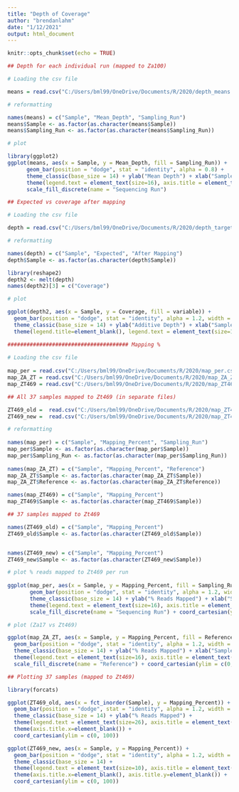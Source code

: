 ```yaml
---
title: "Depth of Coverage"
author: "brendanlahm"
date: "1/12/2021"
output: html_document
---
```


```r
knitr::opts_chunk$set(echo = TRUE)
```

```r

## Depth for each individual run (mapped to Za100)

# Loading the csv file

means = read.csv("C:/Users/bml99/OneDrive/Documents/R/2020/depth_means.csv", header = T, sep = ",", na.strings = "")

# reformatting

names(means) = c("Sample", "Mean_Depth", "Sampling_Run")
means$Sample <- as.factor(as.character(means$Sample))
means$Sampling_Run <- as.factor(as.character(means$Sampling_Run))

# plot

library(ggplot2)
ggplot(means, aes(x = Sample, y = Mean_Depth, fill = Sampling_Run)) +
      geom_bar(position = "dodge", stat = "identity", alpha = 0.8) +
      theme_classic(base_size = 14) + ylab("Mean Depth") + xlab("Sample") +
      theme(legend.text = element_text(size=16), axis.title = element_text(size=16)) +
      scale_fill_discrete(name = "Sequencing Run")

## Expected vs coverage after mapping

# Loading the csv file

depth = read.csv("C:/Users/bml99/OneDrive/Documents/R/2020/depth_target_v_actual.csv", header = T, sep = ",", na.strings = "")

# reformatting

names(depth) = c("Sample", "Expected", "After Mapping")
depth$Sample <- as.factor(as.character(depth$Sample))

library(reshape2)
depth2 <- melt(depth)
names(depth2)[3] = c("Coverage")

# plot

ggplot(depth2, aes(x = Sample, y = Coverage, fill = variable)) +
  geom_bar(position = "dodge", stat = "identity", alpha = 1.2, width = 0.8) +
  theme_classic(base_size = 14) + ylab("Additive Depth") + xlab("Sample") +
  theme(legend.title=element_blank(), legend.text = element_text(size=16), axis.title = element_text(size=16))

###################################### Mapping %
     
# Loading the csv file
     
map_per = read.csv("C:/Users/bml99/OneDrive/Documents/R/2020/map_per.csv", header = T, sep = ",", na.strings = "")
map_ZA_ZT = read.csv("C:/Users/bml99/OneDrive/Documents/R/2020/map_ZA_ZT.csv", header = T, sep = ",", na.strings = "")
map_ZT469 = read.csv("C:/Users/bml99/OneDrive/Documents/R/2020/map_ZT469.csv", header = T, sep = ",", na.strings = "")

## All 37 samples mapped to Zt469 (in separate files)

ZT469_old =  read.csv("C:/Users/bml99/OneDrive/Documents/R/2020/map_ZT469_old.csv", header = T, sep = ",", na.strings = "")
ZT469_new =  read.csv("C:/Users/bml99/OneDrive/Documents/R/2020/map_ZT469_new.csv", header = T, sep = ",", na.strings = "")

# reformatting
     
names(map_per) = c("Sample", "Mapping_Percent", "Sampling_Run")
map_per$Sample <- as.factor(as.character(map_per$Sample))
map_per$Sampling_Run <- as.factor(as.character(map_per$Sampling_Run))
     
names(map_ZA_ZT) = c("Sample", "Mapping_Percent", "Reference")
map_ZA_ZT$Sample <- as.factor(as.character(map_ZA_ZT$Sample))
map_ZA_ZT$Reference <- as.factor(as.character(map_ZA_ZT$Reference))

names(map_ZT469) = c("Sample", "Mapping_Percent")
map_ZT469$Sample <- as.factor(as.character(map_ZT469$Sample))

## 37 samples mapped to Zt469

names(ZT469_old) = c("Sample", "Mapping_Percent")
ZT469_old$Sample <- as.factor(as.character(ZT469_old$Sample))


names(ZT469_new) = c("Sample", "Mapping_Percent")
ZT469_new$Sample <- as.factor(as.character(ZT469_new$Sample))

# plot % reads mapped to Zt469 per run
     
ggplot(map_per, aes(x = Sample, y = Mapping_Percent, fill = Sampling_Run)) +
       geom_bar(position = "dodge", stat = "identity", alpha = 1.2, width = 0.8) +
       theme_classic(base_size = 14) + ylab("% Reads Mapped") + xlab("Sample") + 
       theme(legend.text = element_text(size=16), axis.title = element_text(size=16)) + 
       scale_fill_discrete(name = "Sequencing Run") + coord_cartesian(ylim = c(0, 100))

# plot (Za17 vs Zt469)

ggplot(map_ZA_ZT, aes(x = Sample, y = Mapping_Percent, fill = Reference)) +
  geom_bar(position = "dodge", stat = "identity", alpha = 1.2, width = 0.8) +
  theme_classic(base_size = 14) + ylab("% Reads Mapped") + xlab("Sample") + 
  theme(legend.text = element_text(size=16), axis.title = element_text(size=16)) + 
  scale_fill_discrete(name = "Reference") + coord_cartesian(ylim = c(0, 100))

## Plotting 37 samples (mapped to Zt469)

library(forcats)

ggplot(ZT469_old, aes(x = fct_inorder(Sample), y = Mapping_Percent)) +
  geom_bar(position = "dodge", stat = "identity", alpha = 1.2, width = 0.8) +
  theme_classic(base_size = 14) + ylab("% Reads Mapped") +
  theme(legend.text = element_text(size=26), axis.title = element_text(size=22)) +
  theme(axis.title.x=element_blank()) +
  coord_cartesian(ylim = c(0, 100))

ggplot(ZT469_new, aes(x = Sample, y = Mapping_Percent)) +
  geom_bar(position = "dodge", stat = "identity", alpha = 1.2, width = 0.8) +
  theme_classic(base_size = 14) +
  theme(legend.text = element_text(size=10), axis.title = element_text(size=22)) +
  theme(axis.title.x=element_blank(), axis.title.y=element_blank()) +
  coord_cartesian(ylim = c(0, 100))


```

